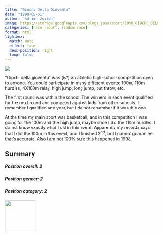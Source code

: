 ```yaml
---
title: "Giochi Della Gioventú"
date: "1998-05-01"
author: "Adrian Joseph"
image: https://storage.googleapis.com/blogs_josa/sport/1998_GIOCHI_DELLA_GIOVENT%C3%99/img/01.png
categories: [race report, random race]
format: html
lightbox:
  match: auto
  effect: fade
  desc-position: right
  loop: false
---
```


![](https://storage.googleapis.com/blogs_josa/sport/1998_GIOCHI_DELLA_GIOVENT%C3%99/img/01.png)

"Giochi della gioventú" was (is?) an athletic high-school competition open to anyone. You could participate in many different events: 100m, 110m hurdles, 4X100m relay, high jump, long jump, put throw, etc. 

The first round was within the school. The winners in each event qualified for the next round and competed against kids from other schools. I remember I qualified one year, but I do not remember if it was this one.

At the time my main sport was basketball, and in this competition I was going for the 100m and the high jump, maybe once I did the 110m hurdles. I do not know exactly what I did in this event. Apparently my records says that I did the 100m in this event, and I finished 2$^{nd}$, but I cannot guarantee that's accurate. Also I am not 100% sure this happened in 1998.

## Summary

```{=html}
<div class="row g-4">

  <div class="col-md-4">
    <div class="card h-100 bg-info text-white">
      <div class="card-body">
        <h5 class="card-title"><b>Position overall: 2</b></h5>
        <p class="card-text"></p>
      </div>
    </div>
  </div>

  <div class="col-md-4">
    <div class="card h-100 bg-primary text-white">
      <div class="card-body">
        <h5 class="card-title"><b>Position gender: 2</b></h5>
        <p class="card-text"></p>
      </div>
    </div>
  </div>

  <div class="col-md-4">
    <div class="card h-100 bg-success text-white">
      <div class="card-body">
        <h5 class="card-title"><b>Position category: 2</b></h5>
        <p class="card-text"></p>
      </div>
    </div>
  </div>

</div>

```






::: {layout-ncol=4}
![](https://storage.googleapis.com/blogs_josa/sport/1998_GIOCHI_DELLA_GIOVENT%C3%99/img/01.png){ width="100" group="hi" }


:::
